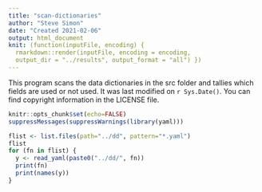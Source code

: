 ```yaml
---
title: "scan-dictionaries"
author: "Steve Simon"
date: "Created 2021-02-06"
output: html_document
knit: (function(inputFile, encoding) {
  rmarkdown::render(inputFile, encoding = encoding,
  output_dir = "../results", output_format = "all") })  
---
```


This program scans the data dictionaries in the src folder and tallies which fields are used or not used. It was last modified on `r Sys.Date()`. You can find copyright information in the LICENSE file.

```r
knitr::opts_chunk$set(echo=FALSE)
suppressMessages(suppressWarnings(library(yaml)))
```

```r
flist <- list.files(path="../dd", pattern="*.yaml")
flist
for (fn in flist) {
  y <- read_yaml(paste0("../dd/", fn))
  print(fn)
  print(names(y))
}
```